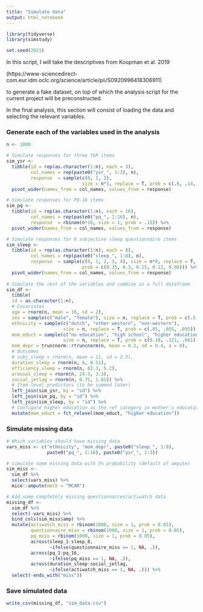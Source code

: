 ```yaml
---
title: "Simulate data"
output: html_notebook
---
```


```r
library(tidyverse)
library(simstudy)

set.seed(2021)
```

In this script, I will take the descriptives from Koopman et al. 2019 

(https://www-sciencedirect-com.eur.idm.oclc.org/science/article/pii/S0920996418306911)

to generate a fake dataset, on top of which the analysis script for the current project
will be preconstructed.

In the final analysis, this section will consist of loading the data and selecting the relevant variables.

### Generate each of the variables used in the analysis

```r
n <- 1000

# Simulate responses for three YSR items
sim_ysr <-
  tibble(id = rep(as.character(1:n), each = 3),
         col_names = rep(paste0("ysr_", 1:3), n),
         response  = sample(c(0, 1, 2),
                            size = n*3, replace = T, prob = c(.8, .14, .06))) %>% 
  pivot_wider(names_from = col_names, values_from = response)

# Simulate responses for PQ-16 items
sim_pq <-
  tibble(id = rep(as.character(1:n), each = 16),
         col_names = rep(paste0("pq_", 1:16), n),
         response  = rbinom(n*16, size = 1, prob = .15)) %>% 
  pivot_wider(names_from = col_names, values_from = response)

# Simulate responses for 8 subjective sleep questionnaire items
sim_sleep <-
  tibble(id = rep(as.character(1:n), each = 8),
         col_names = rep(paste0("sleep_", 1:8), n),
         response  = sample(c(0, 1, 2, 3, 4), size = n*8, replace = T,
                            prob = c(0.35, 0.3, 0.15, 0.12, 0.08))) %>% 
  pivot_wider(names_from = col_names, values_from = response)
 
# Simulate the rest of the variables and combine in a full dataframe
sim_df <-
  tibble(
  id = as.character(1:n),
  # Covariates
  age = rnorm(n, mean = 16, sd = 2),
  sex = sample(c("male", "female"), size = n, replace = T, prob = c(.5, .5)),
  ethnicity = sample(c("dutch", "other western", "non-western"),
                     size = n, replace = T, prob = c(.85, .055, .095)),
  mom_educt = sample(c("no education", "high school", "higher education"),
                     size = n, replace = T, prob = c(0.18, .321, .661)),
  mom_depr = truncnorm::rtruncnorm(n, mean = 0.2, sd = 0.4, a = 0),
  # Outcomes
  # subj_sleep = rnorm(n, mean = 11, sd = 2.5),
  duration_sleep = rnorm(n, 8, 0.51),
  efficiency_sleep = rnorm(n, 82.3, 5.2),
  arousal_sleep = rnorm(n, 24.3, 3.3), 
  social_jetlag = rnorm(n, 0.75, 1.01)) %>% 
  # Item-level predictors (to be summed later)
  left_join(sim_ysr, by = "id") %>% 
  left_join(sim_pq, by = "id") %>% 
  left_join(sim_sleep, by = "id") %>% 
  # Configure higher education as the ref category in mother's education variable
  mutate(mom_educt = fct_relevel(mom_educt, "higher education"))

```

### Simulate missing data

```r
# Which variables should have missing data
vars_miss <- c("ethnicity", "mom_depr", paste0("sleep_", 1:8),
               paste0("pq_", 1:16), paste0("ysr_", 1:3))

# simulate some missing data with 5% probability (default of ampute)
sim_miss <-
  sim_df %>% 
  select(vars_miss) %>% 
  mice::ampute(mech = "MCAR")

# Add some completely missing questionnaires/actiwatch data
missing_df <-
  sim_df %>% 
  select(-vars_miss) %>% 
  bind_cols(sim_miss$amp) %>% 
  mutate(actiwatch_miss = rbinom(1000, size = 1, prob = 0.05),
         questionnaire_miss = rbinom(1000, size = 1, prob = 0.05),
         pq_miss = rbinom(1000, size = 1, prob = 0.05),
         across(sleep_1:sleep_8,
                ~ifelse(questionnaire_miss == 1, NA, .)),
         across(pq_1:pq_16,
                ~ifelse(pq_miss == 1, NA, .)),
         across(duration_sleep:social_jetlag,
                ~ifelse(actiwatch_miss == 1, NA, .))) %>% 
  select(-ends_with("miss"))

```

### Save simulated data 

```r
write_csv(missing_df, "sim_data.csv")
```

